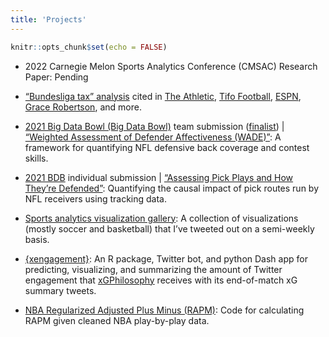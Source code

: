 ```yaml
---
title: 'Projects'
---
```


```r
knitr::opts_chunk$set(echo = FALSE)
```

```{=html}
<style>
d-article li {
    margin-bottom: 0em;
    margin-left: 0;
    padding-left: 0;
}
</style>
```
-   2022 Carnegie Melon Sports Analytics Conference (CMSAC) Research Paper: Pending

-   ["Bundesliga tax" analysis](https://twitter.com/TonyElHabr/status/1405946563260817412) cited in [The Athletic](https://theathletic.com/3307533/2022/05/16/a-case-against-erling-haalands-move-to-manchester-city/), [Tifo Football](https://www.youtube.com/watch?v=07gDK0_Ea1U), [ESPN](https://www.espn.com/sports/insider/soccer/insider/story/_/id/34373375/bayern-munich-bundesliga-does-german-soccer-weirdness-hurt-dominant-team), [Grace Robertson](https://onfootball.substack.com/p/is-the-bundesliga-tax-real), and more.

-   [2021 Big Data Bowl (Big Data Bowl)](https://operations.nfl.com/gameday/analytics/big-data-bowl/) team submission ([finalist](https://www.youtube.com/watch?v=l-O24EqD4YI)) \| ["Weighted Assessment of Defender Affectiveness (WADE)"](https://www.kaggle.com/asmaetoumi/weighted-assessment-of-defender-effectiveness): A framework for quantifying NFL defensive back coverage and contest skills.

-   [2021 BDB](https://operations.nfl.com/gameday/analytics/big-data-bowl/) individual submission \| ["Assessing Pick Plays and How They're Defended"](https://www.kaggle.com/anthonyelhabr/assessing-pick-plays-and-how-they-re-defended): Quantifying the causal impact of pick routes run by NFL receivers using tracking data.

-   [Sports analytics visualization gallery](https://github.com/tonyelhabr/sports_viz): A collection of visualizations (mostly soccer and basketball) that I've tweeted out on a semi-weekly basis.

-   [{xengagement}](https://github.com/tonyelhabr/xengagement): An R package, Twitter bot, and python Dash app for predicting, visualizing, and summarizing the amount of Twitter engagement that [xGPhilosophy](https://twitter.com/xGPhilosophy) receives with its end-of-match xG summary tweets.

-   [NBA Regularized Adjusted Plus Minus (RAPM)](https://github.com/tonyelhabr/nba-rapm): Code for calculating RAPM given cleaned NBA play-by-play data.
